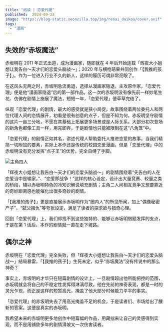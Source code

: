 ```yaml
---
title: "阅读 | 恋爱代理"
published:  2024-09-23
image: "https://blog-static.xeonzilla.top/img/renai_daikou/cover.avif"
tags:
  - "漫画"
---
```

## 失效的“赤坂魔法”
赤坂明在 2011 年正式出道，成为漫画家，随即就在 4 年后开始连载「辉夜大小姐想让我告白～天才们的恋爱头脑战～」；2020 年与横枪萌果共同创作「【我推的孩子】」。作为一位进入行业不久的新人，这样的履历可谓非常亮眼了。

在这风头无两之时，赤坂明急流勇退，选择从漫画家隐退，主攻原作家，「恋爱代理」便是他“漫画家隐退”后的第一部作品。这一次的赤坂明没有像先前一样妙笔生花、仿佛在剧情上施展了魔法，短短一年，「恋爱代理」便草草完结了。

纵观「恋爱代理」的剧情，最大的感受就是狭小局促。故事围绕着两位委托人和两位代理人间的恋情展开，初看是很有创意的点子，但是不知为何，赤坂明坚守剧情的这片一亩三分地，不愿在其基础上拓展更多场景或是人际关系。大部分初次登场的新角色都像工具一样，用完即弃，于是剧情也只能被限制在这“八角笼”中。

「恋爱代理」的剧情正如其名，讲述代理人帮助委托人推进恋爱的故事。当我们精简一切附加的要素，实际上本作还是传统的校园恋爱漫画，但是「恋爱代理」中的赤坂明没有充分发挥“点子王”的优势，完全自缚了手脚。

![主角四人](https://blog-static.xeonzilla.top/img/renai_daikou/01.avif "主角四人")

「辉夜大小姐想让我告白～天才们的恋爱头脑战～」的剧情围绕着“先告白的人在恋爱当中是输家。”、“恋爱即战争！”这样的核心设定，设计出大量竞赛、较量之类的桥段，辅以赤坂明特色的冷知识解说填充剧情；主角二人间相互竞争又想要靠近的奇妙距离感也能催化出很多奇妙的剧情。

「【我推的孩子】」更是直接展示赤坂明作为“圈内人”的所见所闻，加上“偶像秘密产子”、“弑父报仇”等夸张设定，满足了读者的探求欲与猎奇心理。

回到「恋爱代理」上，我们却找不到这些独特的、能够让赤坂明借题发挥的支点，于是在第 1 话后，本作的剧情就一直在走下坡路。

## 偶尔之神
赤坂明在「恋爱代理」完全失败，但「辉夜大小姐想让我告白～天才们的恋爱头脑战～」结局暴雷，「【我推的孩子】」生死未定，似乎“赤坂魔法”没有传说中的那么神奇？

事实上，赤坂明的才华只在短篇剧情的设计上，一旦剧情超出他所能把控的范围，赤坂明就会将自己的不稳定性发挥得淋漓尽致。他在先前的神奇表现，都是一时的灵光乍现，而正是这样的短暂高光，掩盖了他大部分时候能力平平的事实。

「恋爱代理」的赤坂明失去了用高光掩盖不足的机会，于是读者们、市场给出了腰斩的答案。这便是真实的赤坂明。

我希望未来的赤坂明更多地创作中短篇幅的作品，用藏拙来让自己的灵感得到实现，而不是用铺垫多年的剧情滑坡又一次伤害读者。
